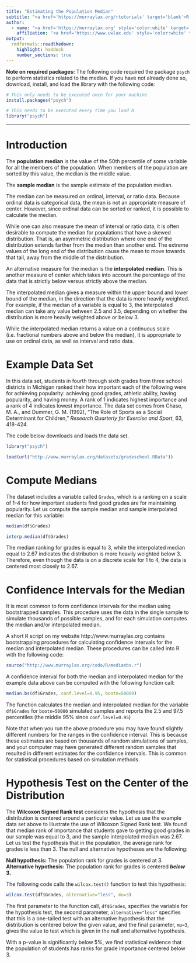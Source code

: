 ```yaml
---
title: "Estimating the Population Median"
subtitle: "<a href='https://murraylax.org/rtutorials' target='blank'>R Tutorials for Applied Statistics</a>"
author: 
  - name: "<a href='https://murraylax.org' style='color:white' target='blank'>James M. Murray, Ph.D.</a>"
    affiliation: "<a href='https://www.uwlax.edu' style='color:white' target='blank'>University of Wisconsin - La Crosse</a><br/><a href='https://murraylax.org/rtutorials' style='color:white; font-weight: bold;' target='blank'>R Tutorials for Applied Statistics</a>"
output:
  rmdformats::readthedown:
    highlight: haddock
    number_sections: true
---
```


**Note on required packages:**  The following code required the package `psych` to perform statistics related to the median.  If you have not already done so, download, install, and load the library with the following code:

```r
# This only needs to be executed once for your machine
install.packages("psych") 

# This needs to be executed every time you load R
library("psych")
```

* * *

# Introduction 

The **population median** is the value of the 50th percentile of some variable for all the members of the population.  When members of the population are sorted by this value, the median is the middle value.

The **sample median** is the sample estimate of the population median.

The median can be measured on ordinal, interval, or ratio data.  Because ordinal data is categorical data, the mean is not an appropriate measure of center.  However, since ordinal data can be sorted or ranked, it is possible to calculate the median.

While one can also measure the mean of interval or ratio data, it is often desirable to compute the median for populations that have a skewed distribution.  That is, an asymmetric distribution where one end of the distribution extends farther from the median than another end.  The extreme values of the long end of the distribution cause the mean to move towards that tail, away from the middle of the distribution.

An alternative measure for the median is the **interpolated median**.  This is another measure of center which takes into account the percentage of the data that is strictly below versus strictly above the median.  

The interpolated median gives a measure within the upper bound and lower bound of the median, in the direction that the data is more heavily weighted. For example, if the median of a variable is equal to 3, the interpolated median can take any value between 2.5 and 3.5, depending on whether the distribution is more heavily weighted above or below 3.

While the interpolated median returns a value on a continuous scale (i.e. fractional numbers above and below the median), it is appropriate to use on ordinal data, as well as interval and ratio data.

# Example Data Set 

In this data set, students in fourth through sixth grades from three school districts in Michigan ranked their how important each of the following were for achieving popularity: achieving good grades, athletic ability, having popularity, and having money.  A rank of 1 indicates highest importance and a rank of 4 indicates lowest importance.  The data set comes from Chase, M. A., and Dummer, G. M. (1992), "The Role of Sports as a Social Determinant for Children," *Research Quarterly for Exercise and Sport*, 63, 418-424.

The code below downloads and loads the data set.

```r
library("psych")
```

```r
load(url("http://www.murraylax.org/datasets/gradeschool.RData"))
```

# Compute Medians 

The dataset includes a variable called `Grades`, which is a ranking on a scale of 1-4 for how important students find good grades are for maintaining popularity.  Let us compute the sample median and sample interpolated median for this variable:

```r
median(df$Grades)
```
```r
interp.median(df$Grades)
```

The median ranking for grades is equal to 3, while the interpolated median equal to 2.67 indicates the distribution is more heavily weighted below 3.  Therefore, even though the data is on a discrete scale for 1 to 4, the data is centered most closely to 2.67.  

# Confidence Intervals for the Median 

It is most common to form confidence intervals for the median using bootstrapped samples.  This procedure uses the data in the single sample to simulate thousands of possible samples, and for each simulation computes the median and/or interpolated median.

A short R script on my website http://www.murraylax.org contains bootstrapping procedures for calculating confidence intervals for the median and interpolated median. These procedures can be called into R with the following code:
```r
source("http://www.murraylax.org/code/R/medianbs.r")
```

A confidence interval for both the median and interpolated median for the example data above can be computed with the following function call:   
```r
median.bs(df$Grades, conf.level=0.95, bootn=50000)
```
The function calculates the median and interpolated median for the variable `df$Grades` for `bootn=50000` simulated samples and reports the 2.5 and 97.5 percentiles (the middle 95% since `conf.level=0.95`)

Note that when you run the above procedure you may have found slightly different numbers for the ranges in the confidence interval.  This is because these estimates are based on thousands of random simulations of samples, and your computer may have generated different random samples that resulted in different estimates for the confidence intervals.  This is common for statistical procedures based on simulation methods. 

# Hypothesis Test on the Center of the Distribution 

The **Wilcoxon Signed Rank test** considers the hypothesis that the distribution is centered around a particular value.  Let us use the example data set above to illustrate the use of Wilcoxon Signed Rank test.  We found that median rank of importance that students gave to getting good grades in our sample was equal to 3, and the sample interpolated median was 2.67.  Let us test the hypothesis that in the population, the average rank for grades is less than 3.  The null and alternative hypotheses are the following:

**Null hypothesis:** The population rank for grades is centered at 3.   
**Alternative hypothesis:** The population rank for grades is centered ***below*** **3.**

The following code calls the `wilcox.test()` function to test this hypothesis:
```r
wilcox.test(df$Grades, alternative="less", mu=3)
```

The first parameter to the function call, `df$Grades`, specifies the variable for the hypothesis test, the second parameter, `alternative="less"` specifies that this is a one-tailed test with an alternative hypothesis that the distribution is centered below the given value, and the final parameter, `mu=3`, gives the value to test which is given in the null and alternative hypothesis.    

With a p-value is significantly below 5%, we find statistical evidence that the population of students has ranks for grade importance centered below 3.